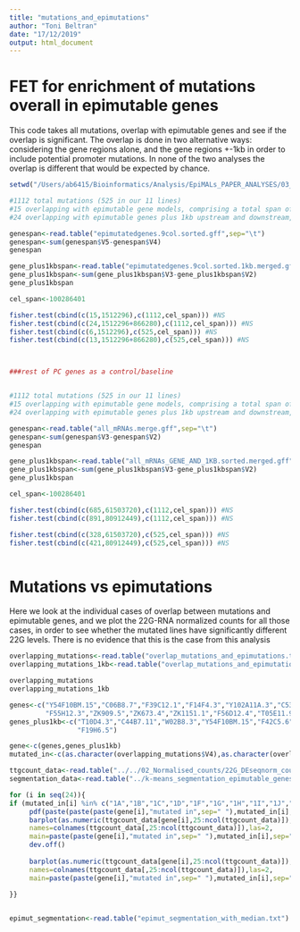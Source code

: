 ```yaml
---
title: "mutations_and_epimutations"
author: "Toni Beltran"
date: "17/12/2019"
output: html_document
---
```



# FET for enrichment of mutations overall in epimutable genes

This code takes all mutations, overlap with epimutable genes and see if the overlap is significant. The overlap is done in two alternative ways: considering the gene regions alone, and the gene regions +-1kb in order to include potential promoter mutations. In none of the two analyses the overlap is different that would be expected by chance.

```r

setwd("/Users/ab6415/Bioinformatics/Analysis/EpiMALs_PAPER_ANALYSES/03_Figure1/mutations_and_epimutations/")

#1112 total mutations (525 in our 11 lines)
#15 overlapping with epimutable gene models, comprising a total span of 1513067 nt
#24 overlapping with epimutable genes plus 1kb upstream and downstream, comprising a total span of 2351411 nt

genespan<-read.table("epimutatedgenes.9col.sorted.gff",sep="\t")
genespan<-sum(genespan$V5-genespan$V4)
genespan 

gene_plus1kbspan<-read.table("epimutatedgenes.9col.sorted.1kb.merged.gff")
gene_plus1kbspan<-sum(gene_plus1kbspan$V3-gene_plus1kbspan$V2)
gene_plus1kbspan

cel_span<-100286401

fisher.test(cbind(c(15,1512296),c(1112,cel_span))) #NS
fisher.test(cbind(c(24,1512296+866280),c(1112,cel_span))) #NS
fisher.test(cbind(c(6,1512296),c(525,cel_span))) #NS
fisher.test(cbind(c(13,1512296+866280),c(525,cel_span))) #NS



###rest of PC genes as a control/baseline


#1112 total mutations (525 in our 11 lines)
#15 overlapping with epimutable gene models, comprising a total span of 1513067 nt
#24 overlapping with epimutable genes plus 1kb upstream and downstream, comprising a total span of 2351411 nt

genespan<-read.table("all_mRNAs.merge.gff",sep="\t")
genespan<-sum(genespan$V3-genespan$V2)
genespan 

gene_plus1kbspan<-read.table("all_mRNAs_GENE_AND_1KB.sorted.merged.gff")
gene_plus1kbspan<-sum(gene_plus1kbspan$V3-gene_plus1kbspan$V2)
gene_plus1kbspan

cel_span<-100286401

fisher.test(cbind(c(685,61503720),c(1112,cel_span))) #NS
fisher.test(cbind(c(891,80912449),c(1112,cel_span))) #NS

fisher.test(cbind(c(328,61503720),c(525,cel_span))) #NS
fisher.test(cbind(c(421,80912449),c(525,cel_span))) #NS



```

# Mutations vs epimutations

Here we look at the individual cases of overlap between mutations and epimutable genes, and we plot the 22G-RNA normalized counts for all those cases, in order to see whether the mutated lines have significantly different 22G levels. There is no evidence that this is the case from this analysis

```r

overlapping_mutations<-read.table("overlap_mutations_and_epimutations.txt",sep="\t")
overlapping_mutations_1kb<-read.table("overlap_mutations_and_epimutations_1kb.annotated.txt",sep="\t")

overlapping_mutations
overlapping_mutations_1kb

genes<-c("Y54F10BM.15","C06B8.7","F39C12.1","F14F4.3","Y102A11A.3","C53C7.5","Y39B6A.41","W03C9.6.2",
         "F55H12.3","ZK909.5","ZK673.4","ZK1151.1","F56D12.4","T05E11.9","F32D8.1")
genes_plus1kb<-c("T10D4.3","C44B7.11","W02B8.3","Y54F10BM.15","F42C5.6","F55G11.8","F57G4.4","Y17D7B.10",
                 "F19H6.5")

gene<-c(genes,genes_plus1kb)
mutated_in<-c(as.character(overlapping_mutations$V4),as.character(overlapping_mutations_1kb$V4))

ttgcount_data<-read.table("../../02_Normalised_counts/22G_DEseqnorm_counts_averaged.txt")
segmentation_data<-read.table("../k-means_segmentation_epimutable_genes.txt")

for (i in seq(24)){
if (mutated_in[i] %in% c("1A","1B","1C","1D","1F","1G","1H","1I","1J","1K","1L")){
     pdf(paste(paste(paste(gene[i],"mutated in",sep=" "),mutated_in[i],sep=" "),"pdf",sep="."))
     barplot(as.numeric(ttgcount_data[gene[i],25:ncol(ttgcount_data)]),
     names=colnames(ttgcount_data[,25:ncol(ttgcount_data)]),las=2,
     main=paste(paste(gene[i],"mutated in",sep=" "),mutated_in[i],sep=" "),ylab="normalized 22G counts")
     dev.off()
     
     barplot(as.numeric(ttgcount_data[gene[i],25:ncol(ttgcount_data)]),
     names=colnames(ttgcount_data[,25:ncol(ttgcount_data)]),las=2,
     main=paste(paste(gene[i],"mutated in",sep=" "),mutated_in[i],sep=" "),ylab="normalized 22G counts")
     
}}


epimut_segmentation<-read.table("epimut_segmentation_with_median.txt")


```

